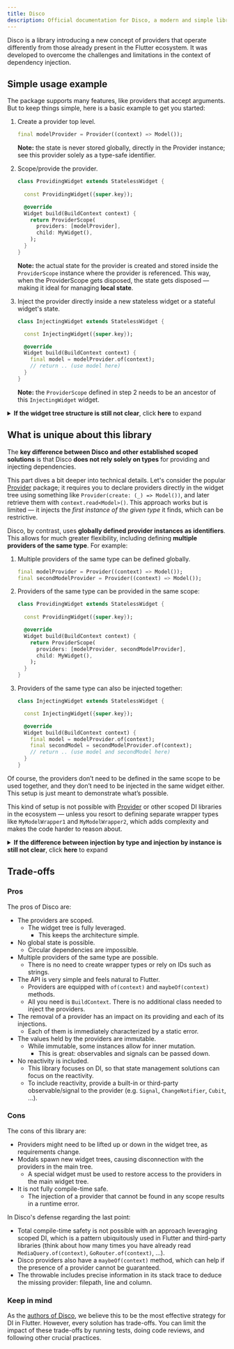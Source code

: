 ```yaml
---
title: Disco
description: Official documentation for Disco, a modern and simple library for scoped dependency injection in Flutter.
---
```


Disco is a library introducing a new concept of providers that operate differently from those already present in the Flutter ecosystem. It was developed to overcome the challenges and limitations in the context of dependency injection.

## Simple usage example

The package supports many features, like providers that accept arguments. But to keep things simple, here is a basic example to get you started:

1. Create a provider top level.

    ```dart {1}
    final modelProvider = Provider((context) => Model());
    ```

    **Note:** the state is never stored globally, directly in the Provider instance; see this provider solely as a type-safe identifier.

2. Scope/provide the provider.

    ```dart {7, 8, 9, 10}
    class ProvidingWidget extends StatelessWidget {
      
      const ProvidingWidget({super.key});

      @override
      Widget build(BuildContext context) {
        return ProviderScope(
          providers: [modelProvider],
          child: MyWidget(),
        );
      }
    }
    ```

    **Note:** the actual state for the provider is created and stored inside the `ProviderScope` instance where the provider is referenced.
    This way, when the ProviderScope gets disposed, the state gets disposed — making it ideal for managing **local state**.

3. Inject the provider directly inside a new stateless widget or a stateful widget's state.

    ```dart {7}
    class InjectingWidget extends StatelessWidget {

      const InjectingWidget({super.key});

      @override
      Widget build(BuildContext context) {
        final model = modelProvider.of(context);
        // return .. (use model here)
      }
    }
    ```

    **Note:** the `ProviderScope` defined in step 2 needs to be an ancestor of this `InjectingWidget` widget.

<details>
<summary><strong>If the widget tree structure is still not clear</strong>, click <strong>here</strong> to expand</summary>

### Expanded: Widget tree structure

To make things clear, here is the widget tree structure from the example above, shown in the most detailed form:

* `modelProvider` — a globally defined provider

* `main` — the entry point of every Dart application, also global

  * ... — setup widget(s)

    * `ProvidingWidget`

      * `ProviderScope` — *`modelProvider` is provided here*

        * `MyWidget`

          * ... — widget(s)

            * `InjectingWidget` — *`modelProvider` is injected here*

              * ... — widget(s)

</details>

## What is unique about this library

The **key difference between Disco and other established scoped solutions** is that Disco **does not rely solely on types** for providing and injecting dependencies.

This part dives a bit deeper into technical details. Let's consider the popular [Provider](https://pub.dev/packages/provider) package; it requires you to declare providers directly in the widget tree using something like `Provider(create: (_) => Model())`, and later retrieve them with `context.read<Model>()`. This approach works but is limited — it injects the *first instance of the given type* it finds, which can be restrictive.

Disco, by contrast, uses **globally defined provider instances as identifiers**. This allows for much greater flexibility, including defining **multiple providers of the same type**. For example:

1. Multiple providers of the same type can be defined globally.

    ```dart {1, 2}
    final modelProvider = Provider((context) => Model());
    final secondModelProvider = Provider((context) => Model());
    ```

2. Providers of the same type can be provided in the same scope:

    ```dart {7, 8, 9, 10}
    class ProvidingWidget extends StatelessWidget {
      
      const ProvidingWidget({super.key});

      @override
      Widget build(BuildContext context) {
        return ProviderScope(
          providers: [modelProvider, secondModelProvider],
          child: MyWidget(),
        );
      }
    }
    ```

3. Providers of the same type can also be injected together:

    ```dart {7, 8}
    class InjectingWidget extends StatelessWidget {

      const InjectingWidget({super.key});

      @override
      Widget build(BuildContext context) {
        final model = modelProvider.of(context);
        final secondModel = secondModelProvider.of(context);
        // return .. (use model and secondModel here)
      }
    }
    ```

Of course, the providers don’t need to be defined in the same scope to be used together, and they don’t need to be injected in the same widget either. This setup is just meant to demonstrate what’s possible.

This kind of setup is not possible with [Provider](https://pub.dev/packages/provider) or other scoped DI libraries in the ecosystem — unless you resort to defining separate wrapper types like `MyModelWrapper1` and `MyModelWrapper2`, which adds complexity and makes the code harder to reason about.

<details>
<summary><strong>If the difference between injection by type and injection by instance is still not clear</strong>, click <strong>here</strong> to expand</summary>

### Expanded: Comparing Injection: Typical Scoped DI vs. Disco

The table below highlights the core conceptual difference: traditional DI solutions inject based on **type**, whereas Disco injects based on **provider instances**. If Disco followed the same method-style API, it might look like `context.read(modelProvider)` — which is more intuitive in direct comparisons.

<table>
  <tr>
    <th><span style="font-size: 0.65em;">Solution/Injection</span></th>
    <th><span style="font-size: 0.65em;">Inject <code>Model</code></span></th>
    <th><span style="font-size: 0.65em;">Inject second <code>Model</code></span></th>
  </tr>
  <tr>
    <td><span style="font-size: 0.65em;">Typical Scoped DI</span></td>
    <td><span style="font-size: 0.65em;"><code>context.read&lt;Model&gt;()</code></span></td>
    <td><span style="font-size: 0.65em;">Not possible</span></td>
  </tr>
  <tr>
    <td><span style="font-size: 0.65em;">Disco (Conceptual Syntax)</span></td>
    <td><span style="font-size: 0.65em;"><code>context.read(modelProvider)</code></span></td>
    <td><span style="font-size: 0.65em;"><code>context.read(secondModelProvider)</code></span></td>
  </tr>
  <tr>
    <td><span style="font-size: 0.65em;">Disco (Actual Syntax)</span></td>
    <td><span style="font-size: 0.65em;"><code>modelProvider.of(context)</code></span></td>
    <td><span style="font-size: 0.65em;"><code>secondModelProvider.of(context)</code></span></td>
  </tr>
</table>

Note that Disco intentionally flips the order — the provider comes first — to better align with Flutter conventions (`.of(context)`) and improve clarity. This makes it immediately obvious **what** you are injecting. This syntax is also slightly better for autocomplete and inlay hints display a more concise type.

</details>

## Trade-offs

### Pros

The pros of Disco are:

- The providers are scoped.
  - The widget tree is fully leveraged.
    - This keeps the architecture simple.
- No global state is possible.
  - Circular dependencies are impossible.
- Multiple providers of the same type are possible.
  - There is no need to create wrapper types or rely on IDs such as strings.
- The API is very simple and feels natural to Flutter.
  - Providers are equipped with `of(context)` and `maybeOf(context)` methods.
  - All you need is `BuildContext`. There is no additional class needed to inject the providers.
- The removal of a provider has an impact on its providing and each of its injections.
  - Each of them is immediately characterized by a static error.
- The values held by the providers are immutable.
  - While immutable, some instances allow for inner mutation.
    - This is great: observables and signals can be passed down.
- No reactivity is included.
  - This library focuses on DI, so that state management solutions can focus on the reactivity.
  - To include reactivity, provide a built-in or third-party observable/signal to the provider (e.g. `Signal`, `ChangeNotifier`, `Cubit`, ...).

### Cons

The cons of this library are:

- Providers might need to be lifted up or down in the widget tree, as requirements change.
- Modals spawn new widget trees, causing disconnection with the providers in the main tree.
  - A special widget must be used to restore access to the providers in the main widget tree.
- It is not fully compile-time safe.
  - The injection of a provider that cannot be found in any scope results in a runtime error.

In Disco's defense regarding the last point:

- Total compile-time safety is not possible with an approach leveraging scoped DI, which is a pattern ubiquitously used in Flutter and third-party libraries (think about how many times you have already read `MediaQuery.of(context)`, `GoRouter.of(context)`, ...).
- Disco providers also have a `maybeOf(context)` method, which can help if the presence of a provider cannot be guaranteed.
- The throwable includes precise information in its stack trace to deduce the missing provider: filepath, line and column.

### Keep in mind

As the <a href="/authors">authors of Disco</a>, we believe this to be the most effective strategy for DI in Flutter. However, every solution has trade-offs. You can limit the impact of these trade-offs by running tests, doing code reviews, and following other crucial practices.
